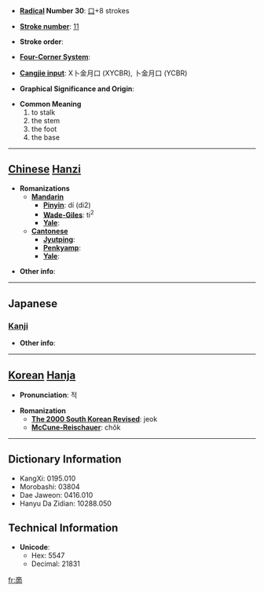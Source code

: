 * '''[[Wiktionary:Chinese radical index| Radical]] Number 30''': [[Wiktionary:Chinese radical index 口|口]]+8 strokes

* '''[[Wiktionary:Chinese total strokes index|Stroke number]]''': [[Wiktionary:Chinese total strokes index 11|11]]

* '''Stroke order''': 

* '''[[Wiktionary:Chinese four corner index|Four-Corner System]]''': 

* '''[[Wiktionary:Chinese Cangjie index|Cangjie input]]''': X卜金月口 (XYCBR), 卜金月口 (YCBR)

* '''Graphical Significance and Origin''': 

* '''Common Meaning'''
*#to stalk
*# the stem
*# the foot
*# the base


----

== [[Chinese]] [[Hanzi]] ==

* '''Romanizations'''
** '''[[Mandarin]]'''
*** '''[[Pinyin]]''': dí (di2)
*** '''[[Wade-Giles]]''': ti<sup>2</sup>
*** '''[[Yale]]''': 
** '''[[Cantonese]]'''
*** '''[[Jyutping]]''':
*** '''[[Penkyamp]]''': 
*** '''[[Yale]]''': 

* '''Other info''': 

----

==Japanese==
===[[Kanji]]===
{{kanji|on readings=[[てき]] (teki), [[ちゃく]] (chaku), [[せき]] (seki)|kun readings=[[もと]] (moto), [[ねもと]] (nemoto), [[やわらぐ]] (yawaragu)}}

* '''Other info''':  

----

== [[Korean]] [[Hanja]] ==

* '''Pronunciation''': 적

* '''Romanization'''
** '''[[The 2000 South Korean Revised Romanization|The 2000 South Korean Revised]]''': jeok
** '''[[McCune-Reischauer]]''': chŏk

----

== Dictionary Information ==

* KangXi: 0195.010
* Morobashi: 03804
* Dae Jaweon: 0416.010
* Hanyu Da Zidian: 10288.050

== Technical Information ==

* '''Unicode''':
** Hex: 5547
** Decimal: 21831

[[fr:啇]]